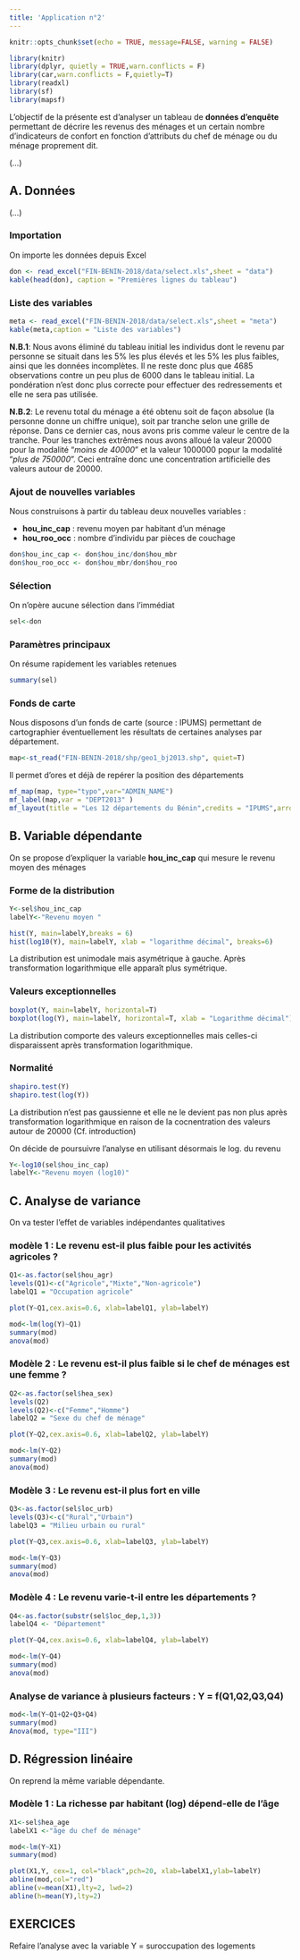 ```yaml
---
title: 'Application n°2'
---
```


```r
knitr::opts_chunk$set(echo = TRUE, message=FALSE, warning = FALSE)
```


```r
library(knitr)
library(dplyr, quietly = TRUE,warn.conflicts = F)
library(car,warn.conflicts = F,quietly=T)
library(readxl)
library(sf)
library(mapsf)

```

L'objectif de la présente est d'analyser un tableau de **données d'enquête** permettant de décrire les revenus des ménages et un certain nombre d'indicateurs de confort en fonction d'attributs du chef de ménage ou du ménage proprement dit. 


(...)

## A. Données

(...)

### Importation

On importe les données depuis Excel

```r
don <- read_excel("FIN-BENIN-2018/data/select.xls",sheet = "data")
kable(head(don), caption = "Premières lignes du tableau")
```

### Liste des variables

```r
meta <- read_excel("FIN-BENIN-2018/data/select.xls",sheet = "meta")
kable(meta,caption = "Liste des variables")
```


**N.B.1**: Nous avons éliminé du tableau initial les individus dont le revenu par personne se situait dans les 5% les plus élevés et les 5% les plus faibles, ainsi que les données incomplètes. Il ne reste donc plus que 4685 observations contre un peu plus de 6000 dans le tableau initial. La pondération n'est donc plus correcte pour effectuer des redressements et elle ne sera pas utilisée. 

**N.B.2**: Le revenu total du ménage a été obtenu soit de façon absolue (la personne donne un chiffre unique), soit par tranche selon une grille de réponse. Dans ce dernier cas, nous avons pris comme valeur le centre de la tranche. Pour les tranches extrêmes nous avons alloué la valeur 20000 pour la modalité "*moins de 40000*" et la valeur 1000000 popur la modalité "*plus de 750000*". Ceci entraîne donc une concentration artificielle des valeurs autour de 20000.

### Ajout de nouvelles variables

Nous construisons à partir du tableau deux nouvelles variables :

- **hou_inc_cap** : revenu moyen par habitant d'un ménage
- **hou_roo_occ** : nombre d'individu par pièces de couchage

```r
don$hou_inc_cap <- don$hou_inc/don$hou_mbr
don$hou_roo_occ <- don$hou_mbr/don$hou_roo
```


### Sélection 

On n'opère aucune sélection dans l'immédiat

```r
sel<-don
```


### Paramètres principaux

On résume rapidement les variables retenues 

```r
summary(sel)

```


### Fonds de carte

Nous disposons d'un fonds de carte (source : IPUMS) permettant de cartographier éventuellement les résultats de certaines analyses par département.

```r
map<-st_read("FIN-BENIN-2018/shp/geo1_bj2013.shp", quiet=T)
```


Il permet d'ores et déjà de repérer la position des départements

```r

mf_map(map, type="typo",var="ADMIN_NAME")
mf_label(map,var = "DEPT2013" )
mf_layout(title = "Les 12 départements du Bénin",credits = "IPUMS",arrow = F,frame =T)
```

## B. Variable dépendante

On se propose d'expliquer la variable **hou_inc_cap** qui mesure le revenu moyen des ménages

### Forme de la distribution

```r
Y<-sel$hou_inc_cap
labelY<-"Revenu moyen "

hist(Y, main=labelY,breaks = 6)
hist(log10(Y), main=labelY, xlab = "logarithme décimal", breaks=6)
```

La distribution est unimodale mais asymétrique à gauche. Après transformation logarithmique elle apparaît plus symétrique.

### Valeurs exceptionnelles

```r
boxplot(Y, main=labelY, horizontal=T)
boxplot(log(Y), main=labelY, horizontal=T, xlab = "Logarithme décimal")
```

La distribution comporte des valeurs exceptionnelles mais celles-ci disparaissent après transformation logarithmique.

### Normalité

```r
shapiro.test(Y)
shapiro.test(log(Y))
```
La distribution n'est pas gaussienne et elle ne le devient pas non plus après transformation logarithmique en raison de la cocnentration des valeurs autour de 20000 (Cf. introduction)

On décide de poursuivre l'analyse en utilisant désormais le log. du revenu

```r
Y<-log10(sel$hou_inc_cap)
labelY<-"Revenu moyen (log10)"
```



## C. Analyse de variance


On va tester l'effet de variables indépendantes qualitatives

### modèle 1 : Le revenu est-il plus faible pour les activités agricoles ?

```r

Q1<-as.factor(sel$hou_agr)
levels(Q1)<-c("Agricole","Mixte","Non-agricole")
labelQ1 = "Occupation agricole"

plot(Y~Q1,cex.axis=0.6, xlab=labelQ1, ylab=labelY)

mod<-lm(log(Y)~Q1)
summary(mod)
anova(mod)

```

### Modèle 2 : Le revenu est-il plus faible si le chef de ménages est une femme ?

```r
Q2<-as.factor(sel$hea_sex)
levels(Q2)
levels(Q2)<-c("Femme","Homme")
labelQ2 = "Sexe du chef de ménage"

plot(Y~Q2,cex.axis=0.6, xlab=labelQ2, ylab=labelY)

mod<-lm(Y~Q2)
summary(mod)
anova(mod)

```

### Modèle 3 : Le revenu est-il plus fort en ville

```r
Q3<-as.factor(sel$loc_urb)
levels(Q3)<-c("Rural","Urbain")
labelQ3 = "Milieu urbain ou rural"

plot(Y~Q3,cex.axis=0.6, xlab=labelQ3, ylab=labelY)

mod<-lm(Y~Q3)
summary(mod)
anova(mod)

```

### Modèle 4 : Le revenu varie-t-il entre les départements ?

```r
Q4<-as.factor(substr(sel$loc_dep,1,3))
labelQ4 <- "Département"

plot(Y~Q4,cex.axis=0.6, xlab=labelQ4, ylab=labelY)

mod<-lm(Y~Q4)
summary(mod)
anova(mod)

```



### Analyse de variance à plusieurs facteurs : Y = f(Q1,Q2,Q3,Q4)


```r
mod<-lm(Y~Q1+Q2+Q3+Q4)
summary(mod)
Anova(mod, type="III")

```



## D. Régression linéaire

On reprend la même variable dépendante.


### Modèle 1 : La richesse par habitant (log) dépend-elle de l'âge

```r
X1<-sel$hea_age
labelX1 <-"âge du chef de ménage"

mod<-lm(Y~X1)
summary(mod)

plot(X1,Y, cex=1, col="black",pch=20, xlab=labelX1,ylab=labelY)
abline(mod,col="red")
abline(v=mean(X1),lty=2, lwd=2)
abline(h=mean(Y),lty=2)
```






## EXERCICES

Refaire l'analyse avec la variable Y = suroccupation des logements

